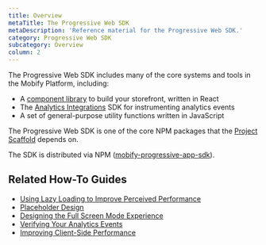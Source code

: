 ```yaml
---
title: Overview
metaTitle: The Progressive Web SDK
metaDescription: 'Reference material for the Progressive Web SDK.'
category: Progressive Web SDK
subcategory: Overview
column: 2
---
```


The Progressive Web SDK includes many of the core systems and tools in the Mobify Platform, including:

- A [component library](/apis-and-sdks/component-library) to build your storefront, written in React
- The [Analytics Integrations](/apis-and-sdks/progressive-web-sdk/analytics-integrations/overview) SDK for instrumenting analytics events
- A set of general-purpose utility functions written in JavaScript

The Progressive Web SDK is one of the core NPM packages that the [Project Scaffold](/get-started/architecture/project-scaffold) depends on.

The SDK is distributed via NPM ([mobify-progressive-app-sdk](https://www.npmjs.com/package/mobify-progressive-app-sdk)).

## Related How-To Guides

- [Using Lazy Loading to Improve Perceived Performance](/how-to-guides/categories/design/performant-product-loading-strategy)
- [Placeholder Design](/how-to-guides/categories/design/placeholder-design)
- [Designing the Full Screen Mode Experience](/how-to-guides/categories/design/designing-the-full-screen-mode-experience)
- [Verifying Your Analytics Events](/how-to-guides/categories/analytics/verifying-your-analytics-events)
- [Improving Client-Side Performance](/how-to-guides/categories/performance/improving-client-side-performance)
